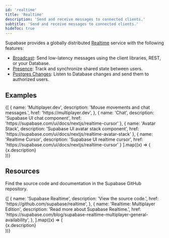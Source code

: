 ```yaml
---
id: 'realtime'
title: 'Realtime'
description: 'Send and receive messages to connected clients.'
subtitle: 'Send and receive messages to connected clients.'
hideToc: true
---
```


Supabase provides a globally distributed [Realtime](https://github.com/supabase/realtime) service with the following features:

- [Broadcast](/docs/guides/realtime/broadcast): Send low-latency messages using the client libraries, REST, or your Database.
- [Presence](/docs/guides/realtime/presence): Track and synchronize shared state between users.
- [Postgres Changes](/docs/guides/realtime/postgres-changes): Listen to Database changes and send them to authorized users.

## Examples

<div className="grid md:grid-cols-12 gap-4 not-prose">
  {[
    {
      name: 'Multiplayer.dev',
      description: 'Mouse movements and chat messages.',
      href: 'https://multiplayer.dev',
    },
    {
      name: 'Chat',
      description: 'Supabase UI chat component',
      href: 'https://supabase.com/ui/docs/nextjs/realtime-cursor'
    },
    {
      name: 'Avatar Stack',
      description: 'Supabase UI avatar stack component',
      href: 'https://supabase.com/ui/docs/nextjs/realtime-avatar-stack'
    },
    {
      name: 'Realtime Cursor',
      description: 'Supabase UI realtime cursor',
      href: 'https://supabase.com/ui/docs/nextjs/realtime-cursor'
    }
].map((x) => (
  <div className="col-span-6" key={x.href}>
    <Link href={x.href} target="_blank" passHref>
      <GlassPanel title={x.name}>{x.description}</GlassPanel>
    </Link>
  </div>
))}

</div>

## Resources

Find the source code and documentation in the Supabase GitHub repository.

<div className="grid md:grid-cols-12 gap-4 not-prose">
  {[
    {
      name: 'Supabase Realtime',
      description: 'View the source code.',
      href: 'https://github.com/supabase/realtime',
    },
    {
      name: 'Realtime: Multiplayer Edition',
      description: 'Read more about Supabase Realtime.',
      href: 'https://supabase.com/blog/supabase-realtime-multiplayer-general-availability',
    },
  ].map((x) => (
    <div className="col-span-6" key={x.href}>
      <Link href={x.href} passHref>
        <GlassPanel title={x.name}>{x.description}</GlassPanel>
      </Link>
    </div>
  ))}
</div>
